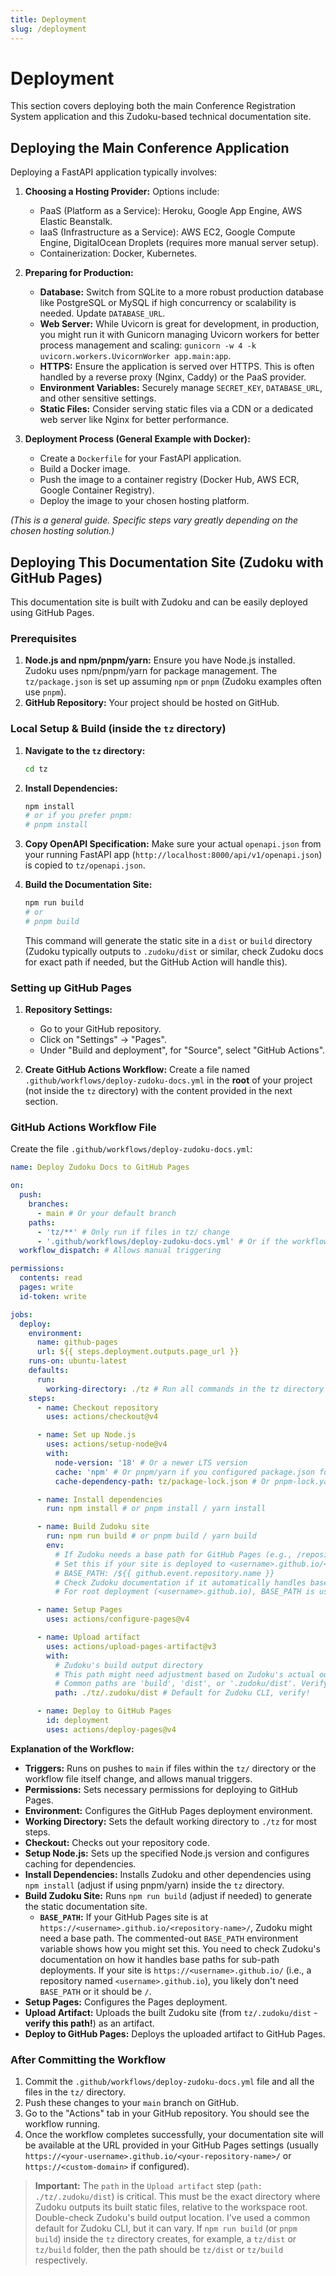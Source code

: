 ```yaml
---
title: Deployment
slug: /deployment
---
```


# Deployment

This section covers deploying both the main Conference Registration System application and this Zudoku-based technical documentation site.

## Deploying the Main Conference Application

Deploying a FastAPI application typically involves:

1.  **Choosing a Hosting Provider:** Options include:
    *   PaaS (Platform as a Service): Heroku, Google App Engine, AWS Elastic Beanstalk.
    *   IaaS (Infrastructure as a Service): AWS EC2, Google Compute Engine, DigitalOcean Droplets (requires more manual server setup).
    *   Containerization: Docker, Kubernetes.

2.  **Preparing for Production:**
    *   **Database:** Switch from SQLite to a more robust production database like PostgreSQL or MySQL if high concurrency or scalability is needed. Update `DATABASE_URL`.
    *   **Web Server:** While Uvicorn is great for development, in production, you might run it with Gunicorn managing Uvicorn workers for better process management and scaling: `gunicorn -w 4 -k uvicorn.workers.UvicornWorker app.main:app`.
    *   **HTTPS:** Ensure the application is served over HTTPS. This is often handled by a reverse proxy (Nginx, Caddy) or the PaaS provider.
    *   **Environment Variables:** Securely manage `SECRET_KEY`, `DATABASE_URL`, and other sensitive settings.
    *   **Static Files:** Consider serving static files via a CDN or a dedicated web server like Nginx for better performance.

3.  **Deployment Process (General Example with Docker):**
    *   Create a `Dockerfile` for your FastAPI application.
    *   Build a Docker image.
    *   Push the image to a container registry (Docker Hub, AWS ECR, Google Container Registry).
    *   Deploy the image to your chosen hosting platform.

*(This is a general guide. Specific steps vary greatly depending on the chosen hosting solution.)*

## Deploying This Documentation Site (Zudoku with GitHub Pages)

This documentation site is built with Zudoku and can be easily deployed using GitHub Pages.

### Prerequisites

1.  **Node.js and npm/pnpm/yarn:** Ensure you have Node.js installed. Zudoku uses npm/pnpm/yarn for package management.
    The `tz/package.json` is set up assuming `npm` or `pnpm` (Zudoku examples often use `pnpm`).
2.  **GitHub Repository:** Your project should be hosted on GitHub.

### Local Setup & Build (inside the `tz` directory)

1.  **Navigate to the `tz` directory:**
    ```bash
    cd tz
    ```

2.  **Install Dependencies:**
    ```bash
    npm install 
    # or if you prefer pnpm:
    # pnpm install
    ```

3.  **Copy OpenAPI Specification:**
    Make sure your actual `openapi.json` from your running FastAPI app (`http://localhost:8000/api/v1/openapi.json`) is copied to `tz/openapi.json`.

4.  **Build the Documentation Site:**
    ```bash
    npm run build
    # or
    # pnpm build
    ```
    This command will generate the static site in a `dist` or `build` directory (Zudoku typically outputs to `.zudoku/dist` or similar, check Zudoku docs for exact path if needed, but the GitHub Action will handle this).

### Setting up GitHub Pages

1.  **Repository Settings:**
    *   Go to your GitHub repository.
    *   Click on "Settings" -> "Pages".
    *   Under "Build and deployment", for "Source", select "GitHub Actions".

2.  **Create GitHub Actions Workflow:**
    Create a file named `.github/workflows/deploy-zudoku-docs.yml` in the **root** of your project (not inside the `tz` directory) with the content provided in the next section.

### GitHub Actions Workflow File

Create the file `.github/workflows/deploy-zudoku-docs.yml`:

```yaml
name: Deploy Zudoku Docs to GitHub Pages

on:
  push:
    branches:
      - main # Or your default branch
    paths:
      - 'tz/**' # Only run if files in tz/ change
      - '.github/workflows/deploy-zudoku-docs.yml' # Or if the workflow itself changes
  workflow_dispatch: # Allows manual triggering

permissions:
  contents: read
  pages: write
  id-token: write

jobs:
  deploy:
    environment:
      name: github-pages
      url: ${{ steps.deployment.outputs.page_url }}
    runs-on: ubuntu-latest
    defaults:
      run:
        working-directory: ./tz # Run all commands in the tz directory
    steps:
      - name: Checkout repository
        uses: actions/checkout@v4

      - name: Set up Node.js
        uses: actions/setup-node@v4
        with:
          node-version: '18' # Or a newer LTS version
          cache: 'npm' # Or pnpm/yarn if you configured package.json for them
          cache-dependency-path: tz/package-lock.json # Or pnpm-lock.yaml / yarn.lock

      - name: Install dependencies
        run: npm install # or pnpm install / yarn install

      - name: Build Zudoku site
        run: npm run build # or pnpm build / yarn build
        env:
          # If Zudoku needs a base path for GitHub Pages (e.g., /repository-name/)
          # Set this if your site is deployed to <username>.github.io/<repository-name>/
          # BASE_PATH: /${{ github.event.repository.name }}
          # Check Zudoku documentation if it automatically handles base path or needs this env var.
          # For root deployment (<username>.github.io), BASE_PATH is usually not needed or should be '/'

      - name: Setup Pages
        uses: actions/configure-pages@v4

      - name: Upload artifact
        uses: actions/upload-pages-artifact@v3
        with:
          # Zudoku's build output directory
          # This path might need adjustment based on Zudoku's actual output. 
          # Common paths are 'build', 'dist', or '.zudoku/dist'. Verify this with Zudoku docs.
          path: ./tz/.zudoku/dist # Default for Zudoku CLI, verify!

      - name: Deploy to GitHub Pages
        id: deployment
        uses: actions/deploy-pages@v4
```

**Explanation of the Workflow:**

-   **Triggers:** Runs on pushes to `main` if files within the `tz/` directory or the workflow file itself change, and allows manual triggers.
-   **Permissions:** Sets necessary permissions for deploying to GitHub Pages.
-   **Environment:** Configures the GitHub Pages deployment environment.
-   **Working Directory:** Sets the default working directory to `./tz` for most steps.
-   **Checkout:** Checks out your repository code.
-   **Setup Node.js:** Sets up the specified Node.js version and configures caching for dependencies.
-   **Install Dependencies:** Installs Zudoku and other dependencies using `npm install` (adjust if using pnpm/yarn) inside the `tz` directory.
-   **Build Zudoku Site:** Runs `npm run build` (adjust if needed) to generate the static documentation site. 
    -   **`BASE_PATH`:** If your GitHub Pages site is at `https://<username>.github.io/<repository-name>/`, Zudoku might need a base path. The commented-out `BASE_PATH` environment variable shows how you might set this. You need to check Zudoku's documentation on how it handles base paths for sub-path deployments. If your site is `https://<username>.github.io/` (i.e., a repository named `<username>.github.io`), you likely don't need `BASE_PATH` or it should be `/`.
-   **Setup Pages:** Configures the Pages deployment.
-   **Upload Artifact:** Uploads the built Zudoku site (from `tz/.zudoku/dist` - **verify this path!**) as an artifact.
-   **Deploy to GitHub Pages:** Deploys the uploaded artifact to GitHub Pages.

### After Committing the Workflow

1.  Commit the `.github/workflows/deploy-zudoku-docs.yml` file and all the files in the `tz/` directory.
2.  Push these changes to your `main` branch on GitHub.
3.  Go to the "Actions" tab in your GitHub repository. You should see the workflow running.
4.  Once the workflow completes successfully, your documentation site will be available at the URL provided in your GitHub Pages settings (usually `https://<your-username>.github.io/<your-repository-name>/` or `https://<custom-domain>` if configured).

> **Important:** The `path` in the `Upload artifact` step (`path: ./tz/.zudoku/dist`) is critical. This must be the exact directory where Zudoku outputs its built static files, relative to the workspace root. Double-check Zudoku's build output location. I've used a common default for Zudoku CLI, but it can vary. If `npm run build` (or `pnpm build`) inside the `tz` directory creates, for example, a `tz/dist` or `tz/build` folder, then the path should be `tz/dist` or `tz/build` respectively. 